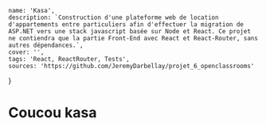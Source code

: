     name: 'Kasa',
    description: `Construction d'une plateforme web de location d'appartements entre particuliers afin d'effectuer la migration de ASP.NET vers une stack javascript basée sur Node et React. Ce projet ne contiendra que la partie Front-End avec React et React-Router, sans autres dépendances.`,
    cover: '',
    tags: 'React, ReactRouter, Tests',
    sources: 'https://github.com/JeremyDarbellay/projet_6_openclassrooms'
}

# Coucou kasa